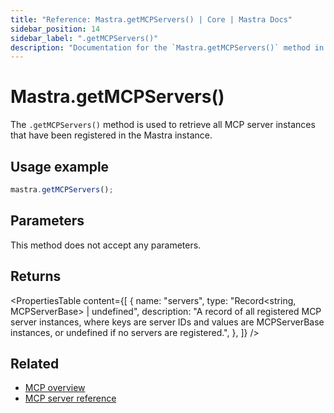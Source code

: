 ```yaml
---
title: "Reference: Mastra.getMCPServers() | Core | Mastra Docs"
sidebar_position: 14
sidebar_label: ".getMCPServers()"
description: "Documentation for the `Mastra.getMCPServers()` method in Mastra, which retrieves all registered MCP server instances."
---
```


# Mastra.getMCPServers()

The `.getMCPServers()` method is used to retrieve all MCP server instances that have been registered in the Mastra instance.

## Usage example

```typescript copy
mastra.getMCPServers();
```

## Parameters

This method does not accept any parameters.

## Returns

<PropertiesTable
  content={[
    {
      name: "servers",
      type: "Record<string, MCPServerBase> | undefined",
      description: "A record of all registered MCP server instances, where keys are server IDs and values are MCPServerBase instances, or undefined if no servers are registered.",
    },
  ]}
/>

## Related

- [MCP overview](/tools-mcp/mcp-overview)
- [MCP server reference](/reference/tools/mcp-server)
